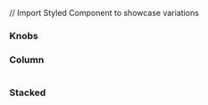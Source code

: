 
// Import Styled Component to showcase variations

<Meta title="Molecules/Quote Media" component={QuoteMediaVanilla} />

### Knobs
<Preview>
  <Story name="Knobs">
<QuoteMediaVanilla {...defaultQuoteMedia} />
  </Story>
</Preview>

### Column
<Preview>
  <Story name="Column">
<QuoteMedia {...defaultQuoteMedia}>
      <Image {...defaultImage} />
    </QuoteMedia>
  </Story>
</Preview>

### Stacked
<Preview>
  <Story name="Stacked">
      <QuoteMedia {...stackedQuoteMedia}>
      <Image {...defaultImage} />
    </QuoteMedia>
  </Story>
</Preview>



